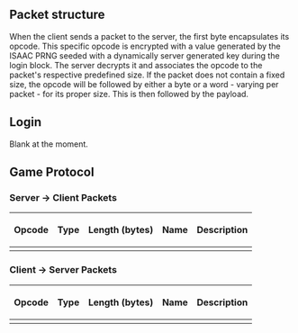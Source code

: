== '''Packet structure''' ==
When the client sends a packet to the server, the first byte encapsulates its opcode. This specific opcode is encrypted with a value generated by the ISAAC PRNG seeded with a dynamically server generated key during the login block. The server decrypts it and associates the opcode to the packet's respective predefined size. If the packet does not contain a fixed size, the opcode will be followed by either a byte or a word - varying per packet - for its proper size. This is then followed by the payload.

== '''Login''' ==
Blank at the moment.

=='''Game Protocol'''==

===Server -> Client Packets===

{| border=2
|-
! Opcode
! Type
! Length (bytes)
! Name
! Description
|-
|}

===Client -> Server Packets===

{| border=2
|-
! Opcode
! Type
! Length (bytes)
! Name
! Description
|-
|}